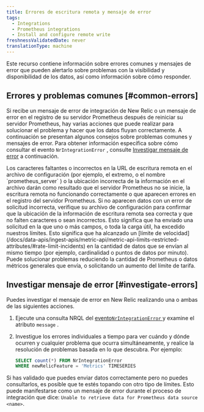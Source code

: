 ```yaml
---
title: Errores de escritura remota y mensaje de error
tags:
  - Integrations
  - Prometheus integrations
  - Install and configure remote write
freshnessValidatedDate: never
translationType: machine
---
```


Este recurso contiene información sobre errores comunes y mensajes de error que pueden alertarlo sobre problemas con la visibilidad y disponibilidad de los datos, así como información sobre cómo responder.

## Errores y problemas comunes [#common-errors]

Si recibe un mensaje de error de integración de New Relic o un mensaje de error en el registro de su servidor Prometheus después de reiniciar su servidor Prometheus, hay varias acciones que puede realizar para solucionar el problema y hacer que los datos fluyan correctamente. A continuación se presentan algunos consejos sobre problemas comunes y mensajes de error. Para obtener información específica sobre cómo consultar el evento `NrIntegrationError` , consulte [Investigar mensaje de error](#investigate-errors) a continuación.

<CollapserGroup>
  <Collapser id="" title="Errores de configuración">
    Los caracteres faltantes o incorrectos en la URL de escritura remota en el archivo de configuración (por ejemplo, el extremo, <InlinePopover type="licenseKey" />o el nombre `prometheus_server` ) o la ubicación incorrecta de la información en el archivo darán como resultado que el servidor Prometheus no se inicie, la escritura remota no funcionando correctamente o que aparecen errores en el registro del servidor Prometheus.
  </Collapser>

  <Collapser id="" title="400: error de solicitud incorrecta">
    Si no aparecen datos con un error de solicitud incorrecta, verifique su archivo de configuración para confirmar que la ubicación de la información de escritura remota sea correcta y que no falten caracteres o sean incorrectos.
  </Collapser>

  <Collapser title="413: error de entidad de solicitud demasiado grande">
    Esto significa que ha enviado una solicitud en la que uno o más campos, o toda la carga útil, ha excedido nuestros límites.
  </Collapser>

  <Collapser title="429: error de límite de velocidad">
    Esto significa que ha alcanzado un [límite de velocidad](/docs/data-apis/ingest-apis/metric-api/metric-api-limits-restricted-attributes/#rate-limit-incidents) en la cantidad de datos que se envían al mismo tiempo (por ejemplo, cardinalidad o puntos de datos por minuto). Puede solucionar problemas reduciendo la cantidad de Prometheus o datos métricos generales que envía, o solicitando un aumento del límite de tarifa.
  </Collapser>
</CollapserGroup>

## Investigar mensaje de error [#investigate-errors]

Puedes investigar el mensaje de error en New Relic realizando una o ambas de las siguientes acciones.

1. Ejecute una consulta NRQL del [evento`NrIntegrationError` ](/docs/telemetry-data-platform/manage-data/nrintegrationerror)y examine el atributo `message` .

2. Investigue los errores individuales a tiempo para ver cuándo y dónde ocurren y cualquier problema que ocurra simultáneamente, y realice la resolución de problemas basada en lo que descubra. Por ejemplo:

   ```sql
   SELECT count(*) FROM NrIntegrationError 
   WHERE newRelicFeature = 'Metrics' TIMESERIES
   ```

Si has validado que puedes enviar datos correctamente pero no puedes consultarlos, es posible que te estés topando con otro tipo de límites. Esto puede manifestarse como un mensaje de error durante el proceso de integración que dice: `Unable to retrieve data for Prometheus data source <name>`.